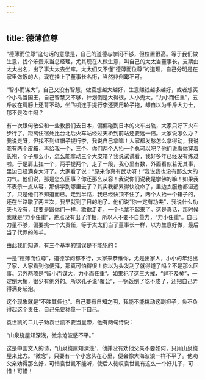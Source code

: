 ```yaml
---
---
---
```

title: 德薄位尊
---




“德薄而位尊”这句话的意思是，自己的道德与学问不够，但位置很高。等于我们做生意，找个笨蛋来当总经理，尤其现在人做生意，叫自己的太太当董事长，支票由太太出名，出了事太太去坐牢。太太们又不懂“德薄而位尊”的道理，自己分明是在家里做饭的人，现在挂上了董事长名衔，当然非倒霉不可。

“智小而谋大”，自己又没有智慧，做官想越大越好，生意赚钱越多越好，或者想买个小岛当国王，自己智慧又不够，计划倒是大得很，人小鬼大。“力小而任重”，五斤放在肩膀上还背不动，坐飞机连手提行李还要用轮子拖，却自以为千斤大力士，那不是吹牛吗？

有一次跟何敬公和一些教授们去日本，偏偏碰到日本的火车出轨，大家只好下火车步行了。距离住宿处比台北后火车站经过天桥到前站还要远一倍。大家说怎么办？我说走呀，但找不到红帽子提行李，我说自己拿嘛！大家都发愁怎么拿得动，我说我有两个皮箱，再给我一个，三个。你们两个人抬一个总可以吧？他们说看你穿着长袍，个子那么小，怎么能拿动三个大皮箱？我说试试看，我好多年已经没有练过啦。于是肩上扛一个，两手提两个，走了一段，我心里有数，外面看似若无其事，里边已经满身大汗了。大家看了说：“原来你真有武功呀！”我说我也没有那么大的力气。他们说，那是怎么回事？你还那么从容！我说你们说我是学佛的嘛！如果我不表示一点从容，那佛学到哪里去了？其实我都累得快没命了，里边衣服也都湿透了，只是他们不知道而已。走到半路，我已经快顶不住了，两个人抬一个箱子的，还在半路歇了两三次，我早就到了目的地了。他们说“你一定有功夫”，我说什么功夫也没有，我要是跟你们一样，歇歇走走，一个也拿不起来了。这是真话，那时候我就是“力小任重”，差点没有出了洋相，所以人不要不自量力，“力小任重”。自己力量不够，偏要挑一个大责任，等于太太们当了董事长一样，以为生意好做，最后当了代罪的羔羊。

由此我们知道，有三个基本的错误是不能犯的：

一是“德薄而位尊”，道德学问都不行，大家来恭维你，尤是出家人，小小的年纪出了家，人家看到你便拜，那真可怕得很！你以为头发刮了就得道了吗？不是那么回事。另外两项是“智小而谋大，力小而任重”。如果犯了这三大戒，“鲜不及矣”，一定倒大楣，很少有例外的。所以孔子说“覆公”，一锅饭倒了吃不成了，还把自己弄得满身起泡。

这个现象就是“不胜其任也”。自己要有自知之明，我能不能挑动这副担子，负不负得起这个责任，自己先要称量一下自己。

袁世凯的二儿子劝袁世凯不要当皇帝，他有两句诗说：

“山泉绕屋知深浅，微念沧波感不平。”

这是中国文人的诗，“山泉绕屋知深浅”，他并没有劝他父亲不要如何，只用山泉绕屋来比方。“微念”，只要有一个小念头在心里，便会像大海波浪一样不平了。他劝父亲劝得那么好，可惜袁世凯不能听，使后人徒叹袁世凯有这么一个好儿子，可惜！可惜！